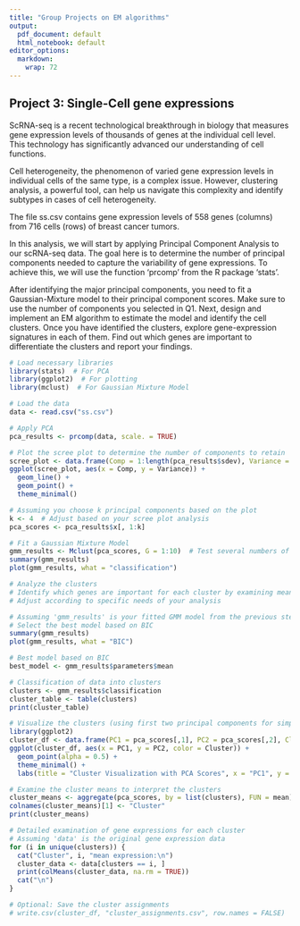 ---
title: "Group Projects on EM algorithms"
output:
  pdf_document: default
  html_notebook: default
editor_options:
  markdown:
    wrap: 72
---

## Project 3: Single-Cell gene expressions

ScRNA-seq is a recent technological breakthrough in biology that measures gene expression levels of thousands of genes at the individual cell level. This technology has significantly advanced our understanding of cell functions.

Cell heterogeneity, the phenomenon of varied gene expression levels in individual cells of the same type, is a complex issue. However, clustering analysis, a powerful tool, can help us navigate this complexity and identify subtypes in cases of cell heterogeneity.

The file ss.csv contains gene expression levels of 558 genes (columns) from 716 cells (rows) of breast cancer tumors.

In this analysis, we will start by applying Principal Component Analysis to our scRNA-seq data. The goal here is to determine the number of principal components needed to capture the variability of gene expressions. To achieve this, we will use the function 'prcomp' from the R package 'stats'.

After identifying the major principal components, you need to fit a Gaussian-Mixture model to their principal component scores. Make sure to use the number of components you selected in Q1. Next, design and implement an EM algorithm to estimate the model and identify the cell clusters. Once you have identified the clusters, explore gene-expression signatures in each of them. Find out which genes are important to differentiate the clusters and report your findings.


```{r}
# Load necessary libraries
library(stats)  # For PCA
library(ggplot2)  # For plotting
library(mclust)  # For Gaussian Mixture Model

# Load the data
data <- read.csv("ss.csv")

# Apply PCA
pca_results <- prcomp(data, scale. = TRUE)

# Plot the scree plot to determine the number of components to retain
scree_plot <- data.frame(Comp = 1:length(pca_results$sdev), Variance = pca_results$sdev^2 / sum(pca_results$sdev^2))
ggplot(scree_plot, aes(x = Comp, y = Variance)) +
  geom_line() +
  geom_point() +
  theme_minimal()

# Assuming you choose k principal components based on the plot
k <- 4  # Adjust based on your scree plot analysis
pca_scores <- pca_results$x[, 1:k]

# Fit a Gaussian Mixture Model
gmm_results <- Mclust(pca_scores, G = 1:10)  # Test several numbers of clusters
summary(gmm_results)
plot(gmm_results, what = "classification")

# Analyze the clusters
# Identify which genes are important for each cluster by examining means or other statistics within each cluster
# Adjust according to specific needs of your analysis


```


```{r}
# Assuming 'gmm_results' is your fitted GMM model from the previous step
# Select the best model based on BIC
summary(gmm_results)
plot(gmm_results, what = "BIC")

# Best model based on BIC
best_model <- gmm_results$parameters$mean

# Classification of data into clusters
clusters <- gmm_results$classification
cluster_table <- table(clusters)
print(cluster_table)

# Visualize the clusters (using first two principal components for simplicity)
library(ggplot2)
cluster_df <- data.frame(PC1 = pca_scores[,1], PC2 = pca_scores[,2], Cluster = as.factor(clusters))
ggplot(cluster_df, aes(x = PC1, y = PC2, color = Cluster)) +
  geom_point(alpha = 0.5) +
  theme_minimal() +
  labs(title = "Cluster Visualization with PCA Scores", x = "PC1", y = "PC2")

# Examine the cluster means to interpret the clusters
cluster_means <- aggregate(pca_scores, by = list(clusters), FUN = mean)
colnames(cluster_means)[1] <- "Cluster"
print(cluster_means)

# Detailed examination of gene expressions for each cluster
# Assuming 'data' is the original gene expression data
for (i in unique(clusters)) {
  cat("Cluster", i, "mean expression:\n")
  cluster_data <- data[clusters == i, ]
  print(colMeans(cluster_data, na.rm = TRUE))
  cat("\n")
}

# Optional: Save the cluster assignments
# write.csv(cluster_df, "cluster_assignments.csv", row.names = FALSE)


```

